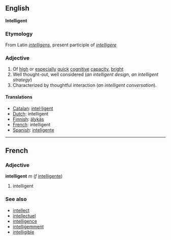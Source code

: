 ==English==
'''Intelligent'''

=== Etymology ===
From Latin ''[[intelligens]]'', present participle of ''[[intelligere]]''

=== Adjective ===

# Of [[high]] or [[especial]]ly [[quick]] [[cognitive]] [[capacity]], [[bright]]
# Well thought-out, well considered (''an intelligent design'', ''an intelligent strategy'')
# Characterized by thoughtful interaction (''an intelligent conversation'').

==== Translations ====

*[[Catalan]]: [[intel·ligent]]
*[[Dutch]]: intelligent
*[[Finnish]]: [[älykäs]]
*[[French]]: intelligent
*[[Spanish]]: [[inteligente]]
----

==French==
===Adjective===
'''intelligent''' ''m'' (''f'' [[intelligente]])

# intelligent

===See also===
*[[intellect#French|intellect]]
*[[intellectuel]]
*[[intelligence#French|intelligence]]
*[[intelligemment]]
*[[intelligible#French|intelligible]]